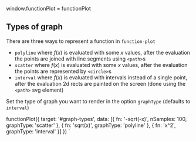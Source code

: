 window.functionPlot = functionPlot

<Meta title="Graph Types" component={FunctionPlot} />

## Types of graph

There are three ways to represent a function in `function-plot`

- `polyline` where $f(x)$ is evaluated with some $x$ values, after the evaluation the points are joined with line segments using
   `<path>`s
- `scatter` where $f(x)$ is evaluated with some $x$ values, after the evaluation the points are represented by `<circle>`s
- `interval` where $f(x)$ is evaluated with intervals instead of a single point, after the evaluation 2d rects
  are painted on the screen (done using the `<path>` svg element)

Set the type of graph you want to render in the option `graphType` (defaults to `interval`)

functionPlot({
  target: '#graph-types',
  data: [{
    fn: '-sqrt(-x)',
    nSamples: 100,
    graphType: 'scatter'
  }, {
    fn: 'sqrt(x)',
    graphType: 'polyline'
  }, {
    fn: 'x^2',
    graphType: 'interval'
  }]
})
`

<Render id="graph-types" content={script}></Render>
